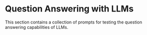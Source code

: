 # Question Answering with LLMs


This section contains a collection of prompts for testing the question answering capabilities of LLMs.

<ContentFileNames section="prompts/question-answering" lang="en"/>